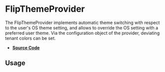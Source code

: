 
<Meta title="Components/FlipThemeProvider" />

# FlipThemeProvider

The FlipThemeProvider implements automatic theme switching with respect to the
user's OS theme setting, and allows to override the OS setting with a preferred
user theme. Via the configuration object of the provider, deviating tenant
colors can be set.

- **[Source Code](https://github.com/flip-corp/swirl/tree/main/packages/swirl-components/src/components/flip-theme-provider)**

## Usage

<Canvas withSource="open">
  <Story id="components-flipthemeprovider--flip-theme-provider" />
</Canvas>

<ArgsTable story="." />

